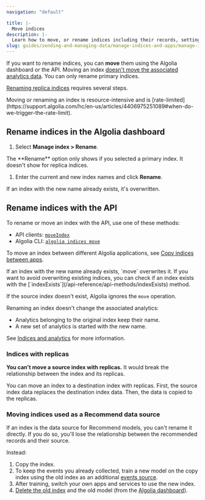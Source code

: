 ```yaml
---
navigation: "default"

title: |-
  Move indices
description: |-
  Learn how to move, or rename indices including their records, settings, synonyms, and Rules.
slug: guides/sending-and-managing-data/manage-indices-and-apps/manage-indices/how-to/move-indices
---
```



If you want to rename indices, you can **move** them using the Algolia dashboard or the API.
Moving an index [doesn't move the associated analytics data](/guides/sending-and-managing-data/manage-indices-and-apps/manage-indices/concepts/indices-analytics/).
You can only rename primary indices.

[Renaming replica indices](/guides/managing-results/refine-results/sorting/how-to/rename-a-replica-index/) requires several steps.

<Callout type="info">
  Moving or renaming an index is resource-intensive and is
[rate-limited](https://support.algolia.com/hc/en-us/articles/4406975251089#when-do-we-trigger-the-rate-limit).
</Callout>

## Rename indices in the Algolia dashboard

<Echo name="common/dashboard"/>

1. Select **Manage index > Rename**.

   <Media type="image" id="guides/indexing/rename-indices.png" alt="" />

<Callout type="info">
  The **Rename** option only shows if you selected a primary index.
   It doesn't show for replica indices.
</Callout>

1. Enter the current and new index names and click **Rename**.

<Callout type="warning">
  If an index with the new name already exists, it's overwritten.
</Callout>

## Rename indices with the API

To rename or move an index with the API, use one of these methods:

- API clients: [`moveIndex`](/api-reference/api-methods/moveIndex)
- Algolia CLI: [`algolia indices move`](/tools/cli/commands/algolia-indices/#algolia-indices-move)

To move an index between different Algolia applications,
see [Copy indices between apps](/guides/sending-and-managing-data/manage-indices-and-apps/manage-indices/how-to/copy-indices/#copy-indices-between-different-applications).



<Callout type="warning">
  If an index with the new name already exists, `move` overwrites it.
If you want to avoid overwriting existing indices,
you can check if an index exists with the [`indexExists`](/api-reference/api-methods/indexExists) method.
</Callout>

If the source index doesn't exist, Algolia ignores the `move` operation.

Renaming an index doesn't change the associated analytics:

- Analytics belonging to the original index keep their name.
- A new set of analytics is started with the new name.

See [Indices and analytics](/guides/sending-and-managing-data/manage-indices-and-apps/manage-indices/concepts/indices-analytics) for more information.

### Indices with replicas

**You can't move a source index with replicas.** It would break the relationship between the index and its replicas.

You can move an index to a destination index with replicas.
First, the source index data replaces the destination index data.
Then, the data is copied to the replicas.

### Moving indices used as a Recommend data source

If an index is the data source for Recommend models, you can't rename it directly. If you do so, you'll lose the relationship between the recommended records and their source.

Instead:
1. Copy the index.
2. To keep the events you already collected, train a new model on the copy index using the old index as an additional [events source](/guides/algolia-recommend/how-to/set-up/#train-the-recommend-models).
3. After training, switch your own apps and services to use the new index.
4. [Delete the old index](/guides/sending-and-managing-data/manage-indices-and-apps/manage-indices/how-to/delete-indices/) and the old model (from the [Algolia dashboard](https://dashboard.algolia.com/recommend/models)).
